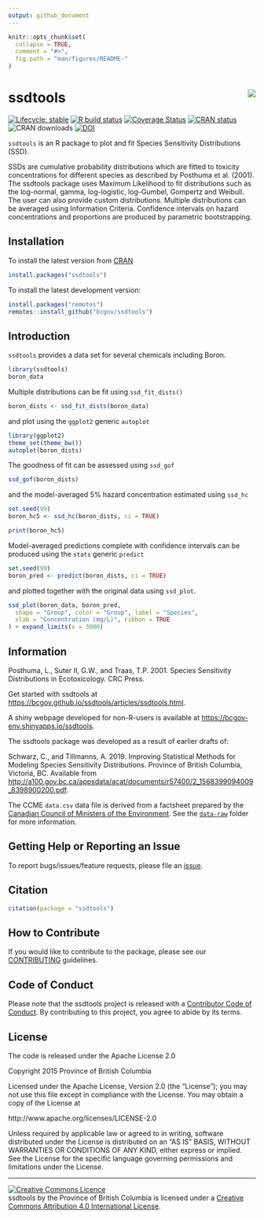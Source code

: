 ```yaml
---
output: github_document
---
```


<!-- README.md is generated from README.Rmd. Please edit that file -->

```r
knitr::opts_chunk$set(
  collapse = TRUE,
  comment = "#>",
  fig.path = "man/figures/README-"
)
```

# ssdtools <img src="man/figures/logo.png" align="right" />

<!-- badges: start -->
[![Lifecycle: stable](https://img.shields.io/badge/lifecycle-stable-brightgreen.svg)](https://lifecycle.r-lib.org/articles/stages.html#stable)
[![R build status](https://github.com/bcgov/ssdtools/workflows/R-CMD-check/badge.svg)](https://github.com/bcgov/ssdtools/actions)
[![Coverage Status](https://img.shields.io/codecov/c/github/bcgov/ssdtools/master.svg)](https://codecov.io/github/bcgov/ssdtools?branch=master)
[![CRAN status](https://www.r-pkg.org/badges/version/ssdtools)](https://cran.r-project.org/package=ssdtools)
![CRAN downloads](https://cranlogs.r-pkg.org/badges/ssdtools)
[![DOI](http://joss.theoj.org/papers/10.21105/joss.01082/status.svg)](https://doi.org/10.21105/joss.01082)
<!-- badges: end -->

`ssdtools` is an R package to plot and fit Species Sensitivity Distributions (SSD). 

SSDs are cumulative probability distributions which are fitted to toxicity concentrations for different species as described by Posthuma et al. (2001).
The ssdtools package uses Maximum Likelihood to fit distributions such as the log-normal, gamma, log-logistic, log-Gumbel, Gompertz and Weibull.
The user can also provide custom distributions.
Multiple distributions can be averaged using Information Criteria.
Confidence intervals on hazard concentrations and proportions are produced by parametric bootstrapping.

## Installation

To install the latest version from [CRAN](https://CRAN.R-project.org/package=ssdtools)
```r
install.packages("ssdtools")
```

To install the latest development version:

```r
install.packages("remotes")
remotes::install_github("bcgov/ssdtools")
```

## Introduction

`ssdtools` provides a data set for several chemicals including Boron.
```r
library(ssdtools)
boron_data
```

Multiple distributions can be fit using `ssd_fit_dists()`
```r
boron_dists <- ssd_fit_dists(boron_data)
```

and plot using the `ggplot2` generic `autoplot`
```r
library(ggplot2)
theme_set(theme_bw())
autoplot(boron_dists)
```

The goodness of fit can be assessed using `ssd_gof`
```r
ssd_gof(boron_dists)
```

and the model-averaged 5% hazard concentration estimated using `ssd_hc`
```r
set.seed(99)
boron_hc5 <- ssd_hc(boron_dists, ci = TRUE)
```

```r
print(boron_hc5)
```

Model-averaged predictions complete with confidence intervals can be produced using the `stats` generic `predict`
```r
set.seed(99)
boron_pred <- predict(boron_dists, ci = TRUE)
```

and plotted together with the original data using `ssd_plot`.
```r
ssd_plot(boron_data, boron_pred,
  shape = "Group", color = "Group", label = "Species",
  xlab = "Concentration (mg/L)", ribbon = TRUE
) + expand_limits(x = 3000)
```

## Information

Posthuma, L., Suter II, G.W., and Traas, T.P. 2001. Species Sensitivity Distributions in Ecotoxicology. CRC Press.

Get started with ssdtools at <https://bcgov.github.io/ssdtools/articles/ssdtools.html>.

A shiny webpage developed for non-R-users is available at <https://bcgov-env.shinyapps.io/ssdtools>.

The ssdtools package was developed as a result of earlier drafts of:

Schwarz, C., and Tillmanns, A. 2019. Improving Statistical Methods for Modeling Species Sensitivity Distributions. Province of British Columbia, Victoria, BC. Available from <http://a100.gov.bc.ca/appsdata/acat/documents/r57400/2_1568399094009_8398900200.pdf>.

The CCME `data.csv` data file is derived from a factsheet prepared by the [Canadian Council of Ministers of the Environment](http://ceqg-rcqe.ccme.ca/en/index.html). See the [`data-raw`](https://github.com/bcgov/ssdtools/tree/master/data-raw) folder for more information.

## Getting Help or Reporting an Issue

To report bugs/issues/feature requests, please file an [issue](https://github.com/bcgov/ssdtools/issues/).

## Citation

```r
citation(package = "ssdtools")
```

## How to Contribute

If you would like to contribute to the package, please see our 
[CONTRIBUTING](https://github.com/bcgov/ssdtools/blob/master/.github/CONTRIBUTING.md) guidelines.

## Code of Conduct

Please note that the ssdtools project is released with a [Contributor Code of Conduct](https://contributor-covenant.org/version/2/0/CODE_OF_CONDUCT.html).
By contributing to this project, you agree to abide by its terms.

## License

The code is released under the Apache License 2.0

Copyright 2015 Province of British Columbia

Licensed under the Apache License, Version 2.0 (the "License");
you may not use this file except in compliance with the License.
You may obtain a copy of the License at 

http://www.apache.org/licenses/LICENSE-2.0

Unless required by applicable law or agreed to in writing, software
distributed under the License is distributed on an "AS IS" BASIS,
WITHOUT WARRANTIES OR CONDITIONS OF ANY KIND, either express or implied.
See the License for the specific language governing permissions and
limitations under the License.


-----

<a rel="license" href="https://creativecommons.org/licenses/by/4.0/"><img alt="Creative Commons Licence"
style="border-width:0" src="https://i.creativecommons.org/l/by/4.0/80x15.png" /></a><br /><span
xmlns:dct="http://purl.org/dc/terms/" property="dct:title">ssdtools</span> by <span
xmlns:cc="http://creativecommons.org/ns#" property="cc:attributionName">the Province of British Columbia
</span> is licensed under a <a rel="license" href="https://creativecommons.org/licenses/by/4.0/">
Creative Commons Attribution 4.0 International License</a>.
